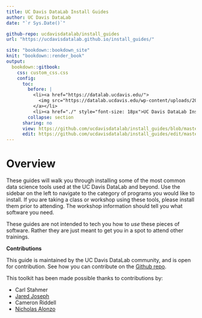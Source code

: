```yaml
---
title: UC Davis DataLab Install Guides
author: UC Davis DataLab
date: "`r Sys.Date()`"

github-repo: ucdavisdatalab/install_guides
url: "https://ucdavisdatalab.github.io/install_guides/"

site: "bookdown::bookdown_site"
knit: "bookdown::render_book"
output:
  bookdown::gitbook:
    css: custom_css.css
    config:
      toc:
        before: |
          <li><a href="https://datalab.ucdavis.edu/">
            <img src="https://datalab.ucdavis.edu/wp-content/uploads/2019/07/datalab-logo-full-color-rgb-1.png" style="height: 100%; width: 100%; object-fit: contain" />
          </a></li>
          <li><a href="./" style="font-size: 18px">UC Davis DataLab Install Guides</a></li>
        collapse: section
      sharing: no
      view: https://github.com/ucdavisdatalab/install_guides/blob/master/%s
      edit: https://github.com/ucdavisdatalab/install_guides/edit/master/%s
---
```


# Overview {-}

These guides will walk you through installing some of the most common data science tools used at the UC Davis DataLab and beyond. Use the sidebar on the left to navigate to the category of programs you would like to install. If you are taking a class or workshop using these tools, please install them prior to attending. The workshop information should tell you what software you need.

These guides are not intended to tech you how to *use* these pieces of software. Rather they are just meant to get you in a spot to attend other trainings. 

**Contributions**

This guide is maintained by the UC Davis DataLab community, and is open for contribution. See how you can contribute on the [Github repo](https://github.com/ucdavisdatalab/install_guides){rel="noopener noreferrer" target="_blank"}.

This toolkit has been made possible thanks to contributions by:

* Carl Stahmer
* [Jared Joseph](https://jnjoseph.com/){rel="noopener noreferrer" target="_blank"}
* Cameron Riddell
* [Nicholas Alonzo](https://github.com/nicholas-alonzo/){rel="noopener noreferrer" target="_blank"}